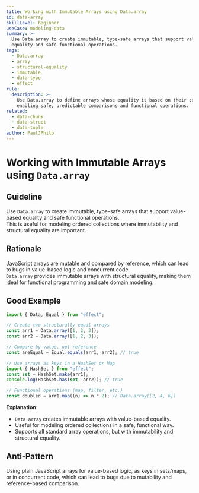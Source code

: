 ```yaml
---
title: Working with Immutable Arrays using Data.array
id: data-array
skillLevel: beginner
useCase: modeling-data
summary: >-
  Use Data.array to create immutable, type-safe arrays that support value-based
  equality and safe functional operations.
tags:
  - Data.array
  - array
  - structural-equality
  - immutable
  - data-type
  - effect
rule:
  description: >-
    Use Data.array to define arrays whose equality is based on their contents,
    enabling safe, predictable comparisons and functional operations.
related:
  - data-chunk
  - data-struct
  - data-tuple
author: PaulJPhilp
---
```


# Working with Immutable Arrays using `Data.array`

## Guideline

Use `Data.array` to create immutable, type-safe arrays that support value-based equality and safe functional operations.  
This is useful for modeling ordered collections where immutability and structural equality are important.

## Rationale

JavaScript arrays are mutable and compared by reference, which can lead to bugs in value-based logic and concurrent code.  
`Data.array` provides immutable arrays with structural equality, making them ideal for functional programming and safe domain modeling.

## Good Example

```typescript
import { Data, Equal } from "effect";

// Create two structurally equal arrays
const arr1 = Data.array([1, 2, 3]);
const arr2 = Data.array([1, 2, 3]);

// Compare by value, not reference
const areEqual = Equal.equals(arr1, arr2); // true

// Use arrays as keys in a HashSet or Map
import { HashSet } from "effect";
const set = HashSet.make(arr1);
console.log(HashSet.has(set, arr2)); // true

// Functional operations (map, filter, etc.)
const doubled = arr1.map((n) => n * 2); // Data.array([2, 4, 6])
```

**Explanation:**  
- `Data.array` creates immutable arrays with value-based equality.
- Useful for modeling ordered collections in a safe, functional way.
- Supports all standard array operations, but with immutability and structural equality.

## Anti-Pattern

Using plain JavaScript arrays for value-based logic, as keys in sets/maps, or in concurrent code, which can lead to bugs due to mutability and reference-based comparison.
